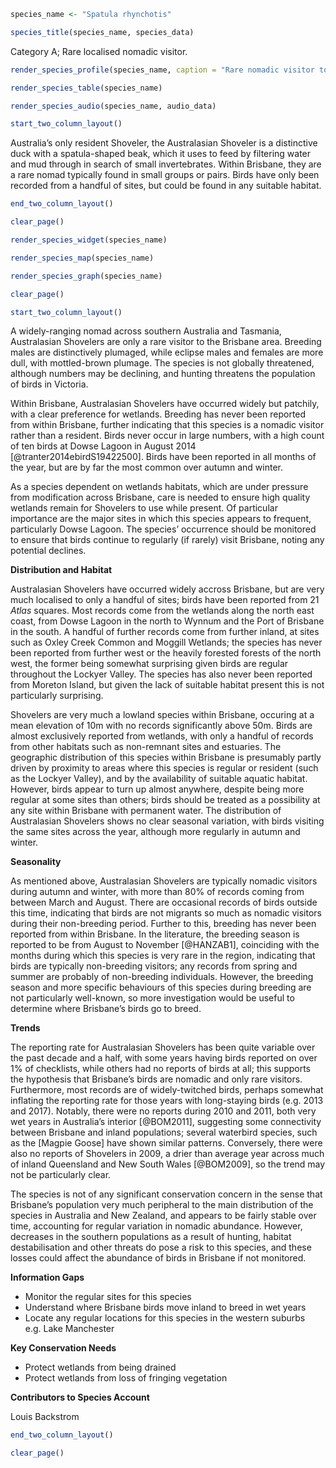 ```r
species_name <- "Spatula rhynchotis"
```

```r
species_title(species_name, species_data)
```

Category A; Rare localised nomadic visitor.

```r
render_species_profile(species_name, caption = "Rare nomadic visitor to waterways and lakes across the city during autumn and winter. Occurrence fluctuates year-to-year, likely as a result of conditions further inland where this species is more common. Not of conservation concern. Photo by Louis Backstrom, Kedron Brook Wetlands, 6 Jun 2018")
```

```r
render_species_table(species_name)
```

```r
render_species_audio(species_name, audio_data)
```

```r
start_two_column_layout()
```

Australia's only resident Shoveler, the Australasian Shoveler is a distinctive duck with a spatula-shaped beak, which it uses to feed by filtering water and mud through in search of small invertebrates. Within Brisbane, they are a rare nomad typically found in small groups or pairs. Birds have only been recorded from a handful of sites, but could be found in any suitable habitat.

```r
end_two_column_layout()
```

```r
clear_page()
```

```r
render_species_widget(species_name)
```

```r
render_species_map(species_name)
```

```r
render_species_graph(species_name)
```

```r
clear_page()
```

```r
start_two_column_layout()
```

A widely-ranging nomad across southern Australia and Tasmania, Australasian Shovelers are only a rare visitor to the Brisbane area. Breeding males are distinctively plumaged, while eclipse males and females are more dull, with mottled-brown plumage. The species is not globally threatened, although numbers may be declining, and hunting threatens the population of birds in Victoria.

Within Brisbane, Australasian Shovelers have occurred widely but patchily, with a clear preference for wetlands. Breeding has never been reported from within Brisbane, further indicating that this species is a nomadic visitor rather than a resident. Birds never occur in large numbers, with a high count of ten birds at Dowse Lagoon in August 2014 [@tranter2014ebirdS19422500]. Birds have been reported in all months of the year, but are by far the most common over autumn and winter.

As a species dependent on wetlands habitats, which are under pressure from modification across Brisbane, care is needed to ensure high quality wetlands remain for Shovelers to use while present. Of particular importance are the major sites in which this species appears to frequent, particularly Dowse Lagoon. The species' occurrence should be monitored to ensure that birds continue to regularly (if rarely) visit Brisbane, noting any potential declines.

**Distribution and Habitat**

Australasian Shovelers have occurred widely accross Brisbane, but are very much localised to only a handful of sites; birds have been reported from 21 _Atlas_ squares. Most records come from the wetlands along the north east coast, from Dowse Lagoon in the north to Wynnum and the Port of Brisbane in the south. A handful of further records come from further inland, at sites such as Oxley Creek Common and Moggill Wetlands; the species has never been reported from further west or the heavily forested forests of the north west, the former being somewhat surprising given birds are regular throughout the Lockyer Valley. The species has also never been reported from Moreton Island, but given the lack of suitable habitat present this is not particularly surprising.

Shovelers are very much a lowland species within Brisbane, occuring at a mean elevation of 10m with no records significantly above 50m. Birds are almost exclusively reported from wetlands, with only a handful of records from other habitats such as non-remnant sites and estuaries. The geographic distribution of this species within Brisbane is presumably partly driven by proximity to areas where this species is regular or resident (such as the Lockyer Valley), and by the availability of suitable aquatic habitat. However, birds appear to turn up almost anywhere, despite being more regular at some sites than others; birds should be treated as a possibility at any site within Brisbane with permanent water. The distribution of Australasian Shovelers shows no clear seasonal variation, with birds visiting the same sites across the year, although more regularly in autumn and winter.

**Seasonality**

As mentioned above, Australasian Shovelers are typically nomadic visitors during autumn and winter, with more than 80% of records coming from between March and August. There are occasional records of birds outside this time, indicating that birds are not migrants so much as nomadic visitors during their non-breeding period. Further to this, breeding has never been reported from within Brisbane. In the literature, the breeding season is reported to be from August to November [@HANZAB1], coinciding with the months during which this species is very rare in the region, indicating that birds are typically non-breeding visitors; any records from spring and summer are probably of non-breeding individuals. However, the breeding season and more specific behaviours of this species during breeding are not particularly well-known, so more investigation would be useful to determine where Brisbane's birds go to breed.

**Trends**

The reporting rate for Australasian Shovelers has been quite variable over the past decade and a half, with some years having birds reported on over 1% of checklists, while others had no reports of birds at all; this supports the hypothesis that Brisbane's birds are nomadic and only rare visitors. Furthermore, most records are of widely-twitched birds, perhaps somewhat inflating the reporting rate for those years with long-staying birds (e.g. 2013 and 2017). Notably, there were no reports during 2010 and 2011, both very wet years in Australia’s interior [@BOM2011], suggesting some connectivity between Brisbane and inland populations; several waterbird species, such as the [Magpie Goose] have shown similar patterns. Conversely, there were also no reports of Shovelers in 2009, a drier than average year across much of inland Queensland and New South Wales [@BOM2009], so the trend may not be particularly clear.

The species is not of any significant conservation concern in the sense that Brisbane’s population very much peripheral to the main distribution of the species in Australia and New Zealand, and appears to be fairly stable over time, accounting for regular variation in nomadic abundance. However, decreases in the southern populations as a result of hunting, habitat destabilisation and other threats do pose a risk to this species, and these losses could affect the abundance of birds in Brisbane if not monitored.

**Information Gaps**

- Monitor the regular sites for this species
- Understand where Brisbane birds move inland to breed in wet years
- Locate any regular locations for this species in the western suburbs e.g. Lake Manchester

**Key Conservation Needs**

- Protect wetlands from being drained
- Protect wetlands from loss of fringing vegetation

**Contributors to Species Account**

Louis Backstrom


```r
end_two_column_layout()
```

```r
clear_page()
```
